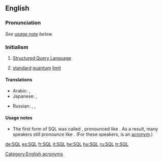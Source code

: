 ==English==
{{wikipedia}}
===Pronunciation===
''See [[#Usage notes|usage note]] below.''

===Initialism===
{{infl|en|initialism}}

#{{computing}} [[w:Structured Query Language|Structured Query Language]]
#{{physics}} [[standard]] [[quantum]] [[limit]]

====Translations====
{{trans-top|SQL}}
* Arabic: {{t-|ar|SQL|m|tr='es-kyuu-'el|sc=Latn}},  {{t|ar|إس كيو إل|m|tr='es-kyuu-'el}}
* Japanese: {{t-|ja|SQL|tr=esu-kyū-eru, shīkweru|sc=Latn}}, {{t|ja|エスキューエル|tr=esu-kyū-eru}} {{t|ja|シークェル|tr=shīkweru}}
{{trans-mid}}
* Russian: {{t+|ru|SQL|m|tr=es-kju-él, es-ku-él'|sc=Latn}},  {{t|ru|эс-ку-эль|m|tr=es-ku-él'}},  {{t|ru|эс-кью-эл|m|tr=es-kju-él}}
{{trans-bottom}}

====Usage notes====
* {{sense|structured query language}} The first form of SQL was called {{term||SEQUEL}}, pronounced like {{term|sequel}}. As a result, many speakers still pronounce {{term||SQL}} like {{term||sequel}}. (For these speakers, {{term||SQL}} is an [[Appendix:Glossary#acronym|acronym]].) 

[[Category:English acronyms]]

[[de:SQL]]
[[es:SQL]]
[[fr:SQL]]
[[it:SQL]]
[[he:SQL]]
[[hu:SQL]]
[[ru:SQL]]
[[tr:SQL]]